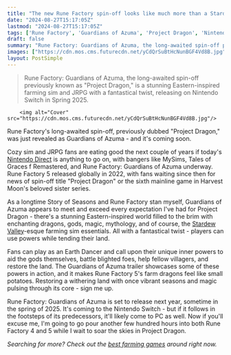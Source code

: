```yaml
---
title: "The new Rune Factory spin-off looks like much more than a Stardew Valley-like JRPG – its breathtaking Eastern-inspired world has dragons, magic, and more"
date: "2024-08-27T15:17:05Z"
lastmod: "2024-08-27T15:17:05Z"
tags: ['Rune Factory', 'Guardians of Azuma', 'Project Dragon', 'Nintendo Switch', 'JRPG', 'Farming Sim', 'Action RPG', 'Cozy Sim']
draft: false
summary: "Rune Factory: Guardians of Azuma, the long-awaited spin-off previously known as 'Project Dragon,' is a stunning Eastern-inspired farming sim and JRPG with a fantastical twist, releasing on Nintendo Switch in Spring 2025."
images: ["https://cdn.mos.cms.futurecdn.net/yCdQrSuBtHcNunBGF4Vd8B.jpg"]
layout: PostSimple
---
```

> Rune Factory: Guardians of Azuma, the long-awaited spin-off previously known as "Project Dragon," is a stunning Eastern-inspired farming sim and JRPG with a fantastical twist, releasing on Nintendo Switch in Spring 2025.


        <img alt="Cover" src="https://cdn.mos.cms.futurecdn.net/yCdQrSuBtHcNunBGF4Vd8B.jpg"/>
        
Rune Factory's long-awaited spin-off, previously dubbed "Project Dragon," was just revealed as Guardians of Azuma - and it's coming soon.

Cozy sim and JRPG fans are eating good the next couple of years if today's [Nintendo Direct](https://www.gamesradar.com/tag/nintendo-direct/) is anything to go on, with bangers like MySims, Tales of Graces f Remastered, and Rune Factory: Guardians of Azuma underway. Rune Factory 5 released globally in 2022, with fans waiting since then for news of spin-off title "Project Dragon" or the sixth mainline game in Harvest Moon's beloved sister series.

As a longtime Story of Seasons and Rune Factory stan myself, Guardians of Azuma appears to meet and exceed every expectation I've had for Project Dragon - there's a stunning Eastern-inspired world filled to the brim with enchanting dragons, gods, magic, mythology, and of course, the [Stardew Valley](https://www.gamesradar.com/stardew-valley-guide/)-esque farming sim essentials. All with a fantastical twist - players can use powers while tending their land.

Fans can play as an Earth Dancer and call upon their unique inner powers to aid the gods themselves, battle blighted foes, help fellow villagers, and restore the land. The Guardians of Azuma trailer showcases some of these powers in action, and it makes Rune Factory 5's farm dragons feel like small potatoes. Restoring a withering land with once vibrant seasons and magic pulsing through its core - sign me up.

Rune Factory: Guardians of Azuma is set to release next year, sometime in the spring of 2025. It's coming to the Nintendo Switch - but if it follows in the footsteps of its predecessors, it'll likely come to PC as well. Now if you'll excuse me, I'm going to go pour another few hundred hours into both Rune Factory 4 and 5 while I wait to soar the skies in Project Dragon.

*Searching for more? Check out the *[<u><em>best farming games</em></u>](https://www.gamesradar.com/best-farming-games/)* around right now.*
        